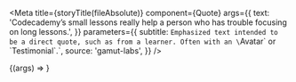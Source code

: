 
<Meta
  title={storyTitle(fileAbsolute)}
  component={Quote}
  args={{
    text:
      'Codecademy’s small lessons really help a person who has trouble focusing on long lessons.',
  }}
  parameters={{
    subtitle: `Emphasized text intended to be a direct quote, such as from a learner.
Often with an \`Avatar\` or \`Testimonial\`.`,
    source: 'gamut-labs',
  }}
/>

<Canvas withSource="open">
  <Story name="Quote">{(args) => <Quote {...args} />}</Story>
</Canvas>

<Props story="Quote" />
